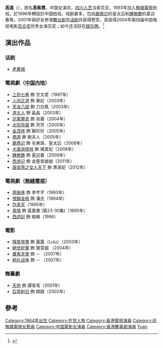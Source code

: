 {{otheruses|高遠}}
{{藝人
|姓名 = 高遠
|類型 = 女藝人
|圖片 = 
|圖片尺寸 = 
|圖片簡介 = 
|本名 = 高紫霓
|外文名 = 
|外文 =  
|羅馬拼音 = 
|英文名 = 
|暱稱 = 遠姐、紫霓、霓姐
|其他藝名 =
|國籍 = {{HK}}
|民族 = [[漢族|漢族]]
|籍貫 = 
|出生日期 = {{birth date and age|1964|3|4}}
|出生地點 = {{BHKG}}
|逝世日期 = 
|逝世地點 = 
|職業 = 
|語言 = 
|教育程度 = 
|經紀公司 = 
|出道作 = 
|出道日期 = 
|代表作 = 
|活躍年代 = 
|imdb=
}}
'''高遠 '''（{{bd|1964年|3月4日}}），原名'''高紫霓'''，中国女演员，[[四川人艺|四川人艺]]当家花旦，1993年加入[[無綫電視|無綫電視]]拍戏，於1996年轉投於中国拍戏，戏剧甚多，包括[[鹿鼎记_(2008年电视剧)|鹿鼎记]]的皇太后和[[鍾無艷|鍾無艷]]的夏迎春等。2001年與好友参演[[舞台剧|舞台剧]]及[[话剧|话剧]]并获得赞赏，其获得2004年第四届中国电视电影[[百合奖|百合奖]]优秀女演员奖；如今还活跃在[[娱乐圈|娱乐圈]]。<ref>{{Cite web |url=http://blog.sina.com.cn/s/blog_487abdf40100098u.html |title=存档副本 |accessdate=2018-01-03 |archive-date=2018-01-03 |archive-url=https://web.archive.org/web/20180103193546/http://blog.sina.com.cn/s/blog_487abdf40100098u.html |dead-url=no }}</ref>

==演出作品==
===话剧===
*[[老黄城|老黄城]]

===電視劇（[[中国内地|中国内地]]）===
*[[三坊七巷|三坊七巷]] 飾 甘文君（1997年）
*[[人间正道|人间正道]] 飾 華妃（2003年）
*[[天龙八部|天龙八部]] 飾 刀白鳳（2003年）
*[[道北人|道北人]] 飾 晶晶（2003年）
*[[远离罪恶|远离罪恶]] 飾 肖蕭（2004年）
*[[太阳背面|太阳背面]] 飾 芳芳（2005年）
*[[金茂祥|金茂祥]] 飾 蘇珍珍（2005年）
*[[商道|商道]] 飾 劉夫人（2005年）
*[[鹿鼎记_(2008年电视剧)|鹿鼎记]] 飾 毛東珠、皇太后（2008年）
*[[大唐游侠转|大唐游侠转]] 飾 楊貴妃（2008年）
*[[鍾無艷|鍾無艷]] 飾 夏迎春（2009年）
*[[西遊記_(2011年電視劇)|西游记]] 飾 金聖宮娘娘（2011年）
*[[唐宮燕之女人天下|唐宮燕之女人天下]] 飾 萧淑妃（2012年）

===電視劇（[[無綫電視|無綫電視]]）===
*[[原振俠|原振俠]] 飾 李芊芊（1993年）
*[[恨鎖金瓶|恨鎖金瓶]] 飾 潘氏（1994年）
*[[包青天_(無綫電視劇集)|包青天]]（1995年）
*[[真情|真情]] 飾 莫嘉惠 (第23-30集)（1995年）
*[[西遊記_(1996年電視劇)|西遊記]] 飾 蜘蛛（1996）

===電影===
*[[嘻笑鸳鸯|嘻笑鸳鸯]] 飾 露露（Lulu）（2003年）
*[[絕世好賓|絕世好賓]] 飾 寶雯姐 （2004年）
*[[魔鬼天使|魔鬼天使]] 飾  -- （2007年）
*[[鸦片战争|鸦片战争]] 飾  -- （2007年）

===舞臺劇===
*[[天地|天地]] 飾 譚青鸾（2001年）
*[[后羿射日|后羿射日]] 飾 嫦娥（2002年）
==參考==
{{reflist}}
{{DEFAULTSORT:Gao}}
[[Category:1964年出生|Category:1964年出生]]
[[Category:在世人物|Category:在世人物]]
[[Category:香港電視演員|Category:香港電視演員]]
[[Category:前無綫電視女藝員|Category:前無綫電視女藝員]]
[[Category:中国電影女演員|Category:中国電影女演員]]
[[Category:香港舞臺劇演員|Category:香港舞臺劇演員]]
[[Category:高姓|Yuan]]